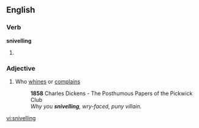 ==English==

===Verb===
'''snivelling'''

# {{present participle of|[[snivel]]}}

===Adjective===
{{en-adj}}

# {{context|of a person}} Who [[whine]]s or [[complain]]s
#: '''1858''' Charles Dickens - The Posthumous Papers of the Pickwick Club
#: ''Why you '''snivelling''', wry-faced, puny villain.''

[[vi:snivelling]]